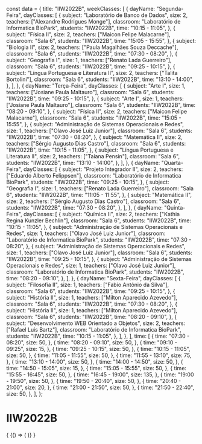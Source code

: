 const data = {
  title: "IIW2022B",
  weekClasses: [
    {
      dayName: "Segunda-Feira",
      dayClasses: [
        {
          subject: "Laboratório de Banco de Dados",
          size: 2,
          teachers: ["Alexandre Rodrigues Monge"],
          classroom: "Laboratório de Informatica BioPark",
          students: "IIW2022B",
          time: "10:15 - 11:05",
        },
        {
          subject: "Física II",
          size: 2,
          teachers: ["Maicon Felipe Malacarne"],
          classroom: "Sala 6",
          students: "IIW2022B",
          time: "15:05 - 15:55",
        },
        {
          subject: "Biologia II",
          size: 2,
          teachers: ["Paula Magalhães Souza Deccache"],
          classroom: "Sala 6",
          students: "IIW2022B",
          time: "07:30 - 08:20",
        },
        {
          subject: "Geografia I",
          size: 1,
          teachers: ["Renato Lada Guerreiro"],
          classroom: "Sala 6",
          students: "IIW2022B",
          time: "09:25 - 10:15",
        },
        {
          subject: "Língua Portuguesa e Literatura II",
          size: 2,
          teachers: ["Talita Bortolini"],
          classroom: "Sala 6",
          students: "IIW2022B",
          time: "13:10 - 14:00",
        },
      ],
    },
    {
      dayName: "Terça-Feira",
      dayClasses: [
        {
          subject: "Arte I",
          size: 1,
          teachers: ["Josiane Paula Maltauro"],
          classroom: "Sala 6",
          students: "IIW2022B",
          time: "09:25 - 10:15",
        },
        {
          subject: "Arte I",
          size: 1,
          teachers: ["Josiane Paula Maltauro"],
          classroom: "Sala 6",
          students: "IIW2022B",
          time: "08:20 - 09:10",
        },
        {
          subject: "Física II",
          size: 2,
          teachers: ["Maicon Felipe Malacarne"],
          classroom: "Sala 6",
          students: "IIW2022B",
          time: "15:05 - 15:55",
        },
        {
          subject: "Administração de Sistemas Operacionais e Redes",
          size: 1,
          teachers: ["Olavo José Luiz Junior"],
          classroom: "Sala 6",
          students: "IIW2022B",
          time: "07:30 - 08:20",
        },
        {
          subject: "Matemática II",
          size: 2,
          teachers: ["Sérgio Augusto Dias Castro"],
          classroom: "Sala 6",
          students: "IIW2022B",
          time: "10:15 - 11:05",
        },
        {
          subject: "Língua Portuguesa e Literatura II",
          size: 2,
          teachers: ["Taiana Pensin"],
          classroom: "Sala 6",
          students: "IIW2022B",
          time: "13:10 - 14:00",
        },
      ],
    },
    {
      dayName: "Quarta-Feira",
      dayClasses: [
        {
          subject: "Projeto Integrador II",
          size: 2,
          teachers: ["Eduardo Alberto Felippsen"],
          classroom: "Laboratório de Informatica BioPark",
          students: "IIW2022B",
          time: "09:25 - 10:15",
        },
        {
          subject: "Geografia I",
          size: 1,
          teachers: ["Renato Lada Guerreiro"],
          classroom: "Sala 6",
          students: "IIW2022B",
          time: "11:05 - 11:55",
        },
        {
          subject: "Matemática II",
          size: 2,
          teachers: ["Sérgio Augusto Dias Castro"],
          classroom: "Sala 6",
          students: "IIW2022B",
          time: "07:30 - 08:20",
        },
      ],
    },
    {
      dayName: "Quinta-Feira",
      dayClasses: [
        {
          subject: "Química II",
          size: 2,
          teachers: ["Kathia Regina Kunzler Bechlin"],
          classroom: "Sala 6",
          students: "IIW2022B",
          time: "10:15 - 11:05",
        },
        {
          subject: "Administração de Sistemas Operacionais e Redes",
          size: 1,
          teachers: ["Olavo José Luiz Junior"],
          classroom: "Laboratório de Informatica BioPark",
          students: "IIW2022B",
          time: "07:30 - 08:20",
        },
        {
          subject: "Administração de Sistemas Operacionais e Redes",
          size: 1,
          teachers: ["Olavo José Luiz Junior"],
          classroom: "Sala 6",
          students: "IIW2022B",
          time: "09:25 - 10:15",
        },
        {
          subject: "Administração de Sistemas Operacionais e Redes",
          size: 1,
          teachers: ["Olavo José Luiz Junior"],
          classroom: "Laboratório de Informatica BioPark",
          students: "IIW2022B",
          time: "08:20 - 09:10",
        },
      ],
    },
    {
      dayName: "Sexta-Feira",
      dayClasses: [
        {
          subject: "Filosofia II",
          size: 1,
          teachers: ["Fabio Antônio da Silva"],
          classroom: "Sala 6",
          students: "IIW2022B",
          time: "09:25 - 10:15",
        },
        {
          subject: "História II",
          size: 1,
          teachers: ["Milton Aparecido Azevedo"],
          classroom: "Sala 6",
          students: "IIW2022B",
          time: "07:30 - 08:20",
        },
        {
          subject: "História II",
          size: 1,
          teachers: ["Milton Aparecido Azevedo"],
          classroom: "Sala 6",
          students: "IIW2022B",
          time: "08:20 - 09:10",
        },
        {
          subject: "Desenvolvimento WEB Orientado a Objetos",
          size: 2,
          teachers: ["Rafael Luis Bartz"],
          classroom: "Laboratório de Informatica BioPark",
          students: "IIW2022B",
          time: "10:15 - 11:05",
        },
      ],
    },
  ],
  time: [
    {
      time: "07:30 - 08:20",
      size: 50,
    },
    {
      time: "08:20 - 09:10",
      size: 50,
    },
    {
      time: "09:10 - 09:25",
      size: 15,
    },
    {
      time: "09:25 - 10:15",
      size: 50,
    },
    {
      time: "10:15 - 11:05",
      size: 50,
    },
    {
      time: "11:05 - 11:55",
      size: 50,
    },
    {
      time: "11:55 - 13:10",
      size: 75,
    },
    {
      time: "13:10 - 14:00",
      size: 50,
    },
    {
      time: "14:00 - 14:50",
      size: 50,
    },
    {
      time: "14:50 - 15:05",
      size: 15,
    },
    {
      time: "15:05 - 15:55",
      size: 50,
    },
    {
      time: "15:55 - 16:45",
      size: 50,
    },
    {
      time: "16:45 - 19:00",
      size: 135,
    },
    {
      time: "19:00 - 19:50",
      size: 50,
    },
    {
      time: "19:50 - 20:40",
      size: 50,
    },
    {
      time: "20:40 - 21:00",
      size: 20,
    },
    {
      time: "21:00 - 21:50",
      size: 50,
    },
    {
      time: "21:50 - 22:40",
      size: 50,
    },
  ],
};

# IIW2022B

<div>
  {
    <BrowserOnly>
      {() => (
        <Grid
          title={data.title}
          weekClasses={data.weekClasses}
          time={data.time}
        />
      )}
    </BrowserOnly>
  }
</div>
